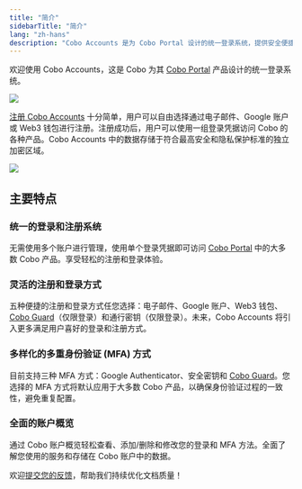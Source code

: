 ```yaml
---
title: "简介"
sidebarTitle: "简介"
lang: "zh-hans"
description: "Cobo Accounts 是为 Cobo Portal 设计的统一登录系统，提供安全便捷的访问方式，让您轻松使用各种产品。"
---
```

欢迎使用 Cobo Accounts，这是 Cobo 为其 [Cobo Portal](/cn/portal/introduction) 产品设计的统一登录系统。

<img src="/cn/images/cobo-accounts/lmj06pNK0IJPiSdTVKbGmNoeMQ-4mlCwbxTAhgxbHFOVAg1OJUznbSp6Tofbykm1MQBA1EVZaVctKyfBYheE-8TZfe8UkZ41dwO6nx6F9-vVYl5BQeO-P3u-yOaniN6p5_uw1Y91dSNosfu-zKCT3ko.svg" className="screenshot_full_screen"/>

[注册 Cobo Accounts](https://accounts.cobo.com/) 十分简单，用户可以自由选择通过电子邮件、Google 账户或 Web3 钱包进行注册。注册成功后，用户可以使用一组登录凭据访问 Cobo 的各种产品。Cobo Accounts 中的数据存储于符合最高安全和隐私保护标准的独立加密区域。

<img src="/cn/images/cobo-accounts/mLmux5N6lIagFO8CxPmbvSCyEGL7w8RcN1UhLSu_afDz1KAEZrQ95Q-JeRA5oaPtWWY0RUZHH1YWcZqSberce8r_XgTaxyWdjHcl3J5xG2YFQQdZmLCECK1o8QQM_80B_Gn9PW55zXc8m-khYztVe8Q.png" className="screenshot_modal"/>

## 主要特点

### 统一的登录和注册系统
无需使用多个账户进行管理，使用单个登录凭据即可访问 [Cobo Portal](/cn/portal/introduction) 中的大多数 Cobo 产品。享受轻松的注册和登录体验。

### 灵活的注册和登录方式
五种便捷的注册和登录方式任您选择：电子邮件、Google 账户、Web3 钱包、[Cobo Guard](/cn/guard/introduction)（仅限登录）和通行密钥（仅限登录）。未来，Cobo Accounts 将引入更多满足用户喜好的登录和注册方式。

### 多样化的多重身份验证 (MFA) 方式
目前支持三种 MFA 方式：Google Authenticator、安全密钥和 [Cobo Guard](/cn/guard/introduction)。您选择的 MFA 方式将默认应用于大多数 Cobo 产品，以确保身份验证过程的一致性，避免重复配置。

### 全面的账户概览
通过 Cobo 账户概览轻松查看、添加/删除和修改您的登录和 MFA 方法。全面了解您使用的服务和存储在 Cobo 账户中的数据。

<Tip>欢迎[提交您的反馈](https://forms.zohopublic.com/cobo/form/DocumentFeedbackForm/formperma/QvLOhxJv1_JMsJ-1dleZ8Itb_7rzN-LtgvsDdxosoVI?referrername=manuals)，帮助我们持续优化文档质量！</Tip>